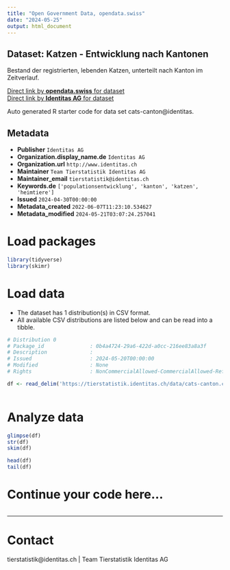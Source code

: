 ```yaml
---
title: "Open Government Data, opendata.swiss"
date: "2024-05-25"
output: html_document
---
```


## Dataset: Katzen - Entwicklung nach Kantonen

Bestand der registrierten, lebenden Katzen, unterteilt nach Kanton im Zeitverlauf. 

[Direct link by **opendata.swiss** for dataset](https://opendata.swiss/de/dataset/katzen-entwicklung-nach-kantonen)<br>
[Direct link by **Identitas AG** for dataset](https://tierstatistik.identitas.ch/)

Auto generated R starter code for data set cats-canton@identitas.

## Metadata

- **Publisher** `Identitas AG`
- **Organization.display_name.de** `Identitas AG`
- **Organization.url** `http://www.identitas.ch`
- **Maintainer** `Team Tierstatistik Identitas AG`
- **Maintainer_email** `tierstatistik@identitas.ch`
- **Keywords.de** `['populationsentwicklung', 'kanton', 'katzen', 'heimtiere']`
- **Issued** `2024-04-30T00:00:00`
- **Metadata_created** `2022-06-07T11:23:10.534627`
- **Metadata_modified** `2024-05-21T03:07:24.257041`


# Load packages

```r

library(tidyverse)
library(skimr)

```

# Load data

-   The dataset has 1 distribution(s) in CSV format.
-   All available CSV distributions are listed below and can be read into a tibble.

```r

# Distribution 0
# Package_id               : 0b4a4724-29a6-422d-a0cc-216ee83a8a3f
# Description              : 
# Issued                   : 2024-05-20T00:00:00
# Modified                 : None
# Rights                   : NonCommercialAllowed-CommercialAllowed-ReferenceRequired

df <- read_delim('https://tierstatistik.identitas.ch/data/cats-canton.csv')



```

# Analyze data

```r

glimpse(df)
str(df)
skim(df)

head(df)
tail(df)

```

# Continue your code here...

```r

```

------------------------------------------------------------------------

# Contact

tierstatistik@identitas.ch | Team Tierstatistik Identitas AG
